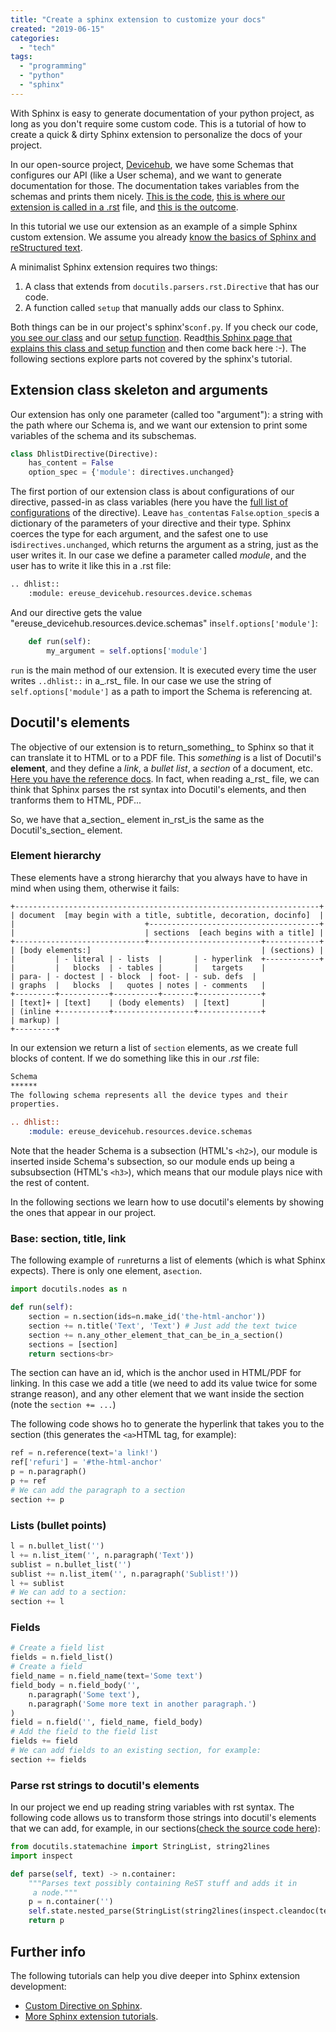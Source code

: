 ```yaml
---
title: "Create a sphinx extension to customize your docs"
created: "2019-06-15"
categories:
  - "tech"
tags:
  - "programming"
  - "python"
  - "sphinx"
---
```


With Sphinx is easy to generate documentation of your python project, as long as you don't require
some custom code. This is a tutorial of how to create a quick & dirty Sphinx extension to
personalize the docs of your project.

In our open-source project, [Devicehub](https://github.com/ereuse/devicehub-teal), we have some
Schemas that configures our API (like a User schema), and we want to generate documentation for
those. The documentation takes variables from the schemas and prints them
nicely. [This is the code](https://github.com/eReuse/devicehub-teal/blob/master/docs/conf.py#L196), [this is where our extension is called in a .rst](https://github.com/eReuse/devicehub-teal/blob/master/docs/devices.rst#schema)
file, and [this is the outcome](http://devicehub.ereuse.org/devices.html#dh-thing).

In this tutorial we use our extension as an example of a simple Sphinx custom extension. We assume
you
already [know the basics of Sphinx and reStructured text](https://buildmedia.readthedocs.org/media/pdf/brandons-sphinx-tutorial/latest/brandons-sphinx-tutorial.pdf).

A minimalist Sphinx extension requires two things:

1. A class that extends from `docutils.parsers.rst.Directive` that has our code.
2. A function called `setup` that manually adds our class to Sphinx.

Both things can be in our project's sphinx's`conf.py`. If you check our
code, [you see our class](https://github.com/eReuse/devicehub-teal/blob/master/docs/conf.py#L196)
and our [setup function](https://github.com/eReuse/devicehub-teal/blob/master/docs/conf.py#L309).
Read[this Sphinx page that explains this class and setup function](http://www.sphinx-doc.org/en/master/development/tutorials/helloworld.html)
and then come back here :-). The following sections explore parts not covered by the sphinx's
tutorial.

## Extension class skeleton and arguments

Our extension has only one parameter (called too "argument"): a string with the path where our
Schema is, and we want our extension to print some variables of the schema and its subschemas.

```python
class DhlistDirective(Directive):
    has_content = False
    option_spec = {'module': directives.unchanged}
```

The first portion of our extension class is about configurations of our directive, passed-in as
class variables (here you have
the [full list of configurations](https://www.sphinx-doc.org/en/master/extdev/markupapi.html#docutils.parsers.rst.Directive)
of the directive). Leave `has_content`as `False`.`option_spec`is a dictionary of the parameters of
your directive and their type. Sphinx coerces the type for each argument, and the safest one to use
is`directives.unchanged`, which returns the argument as a string, just as the user writes it. In
our case we define a parameter called _module_, and the user has to write it like this in a .rst
file:

```python
.. dhlist::
    :module: ereuse_devicehub.resources.device.schemas
```

And our directive gets the value "ereuse\_devicehub.resources.device.schemas"
in`self.options['module']`:

```python
    def run(self):
        my_argument = self.options['module']
```

`run` is the main method of our extension. It is executed every time the user writes `..dhlist::` in
a_.rst_ file. In our case we use the string of `self.options['module']` as a path to import the
Schema is referencing at.

## Docutil's elements

The objective of our extension is to return_something_ to Sphinx so that it can translate it to
HTML or to a PDF file. This _something_ is a list of Docutil's **element**, and they define a
_link_, a _bullet list_, a _section_ of a document,
etc. [Here you have the reference docs](http://docutils.sourceforge.net/docs/ref/doctree.html). In
fact, when reading a_rst_ file, we can think that Sphinx parses the rst syntax into Docutil's
elements, and then tranforms them to HTML, PDF...

So, we have that a_section_ element in_rst_is the same as the Docutil's_section_ element.

### Element hierarchy

These elements have a strong hierarchy that you always have to have in mind when using them,
otherwise it fails:

```
+--------------------------------------------------------------------+
| document  [may begin with a title, subtitle, decoration, docinfo]  |
|                             +--------------------------------------+
|                             | sections  [each begins with a title] |
+-----------------------------+-------------------------+------------+
| [body elements:]                                      | (sections) |
|         | - literal | - lists  |       | - hyperlink  +------------+
|         |   blocks  | - tables |       |   targets    |
| para- | - doctest | - block  | foot- | - sub. defs  |
| graphs  |   blocks  |   quotes | notes | - comments   |
+---------+-----------+----------+-------+--------------+
| [text]+ | [text]    | (body elements)  | [text]       |
| (inline +-----------+------------------+--------------+
| markup) |
+---------+
```

In our extension we return a list of `section` elements, as we create full blocks of content. If we
do something like this in our _.rst_ file:

```rst
Schema
******
The following schema represents all the device types and their
properties.

.. dhlist::
    :module: ereuse_devicehub.resources.device.schemas

```

Note that the header Schema is a subsection (HTML's `<h2>`), our module is inserted inside Schema's
subsection, so our module ends up being a subsubsection (HTML's `<h3>`), which means that our
module plays nice with the rest of content.

In the following sections we learn how to use docutil's elements by showing the ones that appear in
our project.

### Base: section, title, link

The following example of `run`returns a list of elements (which is what Sphinx expects). There is
only one element, a`section`.

```python
import docutils.nodes as n

def run(self):
    section = n.section(ids=n.make_id('the-html-anchor'))
    section += n.title('Text', 'Text') # Just add the text twice
    section += n.any_other_element_that_can_be_in_a_section()
    sections = [section]
    return sections<br>
```

The section can have an id, which is the anchor used in HTML/PDF for linking. In this case we add a
title (we need to add its value twice for some strange reason), and any other element that we want
inside the section (note the `section += ...`)

The following code shows ho to generate the hyperlink that takes you to the section (this generates
the `<a>`HTML tag, for example):

```python
ref = n.reference(text='a link!')
ref['refuri'] = '#the-html-anchor'
p = n.paragraph()
p += ref
# We can add the paragraph to a section
section += p
```

### Lists (bullet points)

```python
l = n.bullet_list('')
l += n.list_item('', n.paragraph('Text'))
sublist = n.bullet_list('')
sublist += n.list_item('', n.paragraph('Sublist!'))
l += sublist
# We can add to a section:
section += l
```

### Fields

```python
# Create a field list
fields = n.field_list()
# Create a field
field_name = n.field_name(text='Some text')
field_body = n.field_body('', 
    n.paragraph('Some text'),
    n.paragraph('Some more text in another paragraph.')
)
field = n.field('', field_name, field_body)
# Add the field to the field list
fields += field
# We can add fields to an existing section, for example:
section += fields
```

### Parse rst strings to docutil's elements

In our project we end up reading string variables with rst syntax. The following code allows us to
transform those strings into docutil's elements that we can add, for example, in our
sections([check the source code here](https://github.com/eReuse/devicehub-teal/blob/master/docs/conf.py#L300)):

```python
from docutils.statemachine import StringList, string2lines
import inspect

def parse(self, text) -> n.container:
    """Parses text possibly containing ReST stuff and adds it in
     a node."""
    p = n.container('')
    self.state.nested_parse(StringList(string2lines(inspect.cleandoc(text))), 0, p)
    return p
```

## Further info

The following tutorials can help you dive deeper into Sphinx extension development:

- [Custom Directive on Sphinx](http://www.xavierdupre.fr/blog/2015-06-07_nojs.html).
- [More Sphinx extension tutorials](http://www.sphinx-doc.org/en/master/development/tutorials/index.html).


